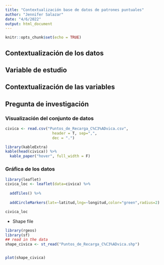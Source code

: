 ```yaml
---
title: "Contextualización base de datos de patrones puntuales"
author: "Jennifer Salazar"
date: "4/6/2022"
output: html_document
---
```


```r
knitr::opts_chunk$set(echo = TRUE)
```


## Contextualización de los datos


## Variable de estudio


## Contextualización de las variables


## Pregunta de investigación


### Visualización del conjunto de datos

```r
civica <- read.csv("Puntos_de_Recarga_C%C3%ADvica.csv", 
                     header = T, sep=",", 
                     dec = ".")

library(kableExtra)
kable(head(civica)) %>%
  kable_paper("hover", full_width = F)
```




### Gráfica de los datos


```r
library(leaflet)
civica_loc <- leaflet(data=civica) %>% 
  
  addTiles() %>%  
  
  addCircleMarkers(lat=~latitud,lng=~longitud,color="green",radius=2)

civica_loc
```

* Shape file


```r
library(rgeos)
library(sf)
## read in the data
shape_civica <- st_read("Puntos_de_Recarga_C%C3%ADvica.shp")


plot(shape_civica)
```











